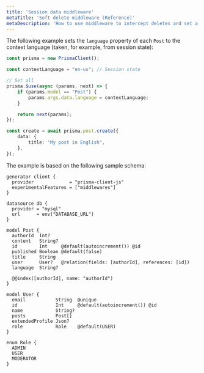 ```yaml
---
title: 'Session data middleware'
metaTitle: 'Soft delete middleware (Reference)'
metaDescription: 'How to use middleware to intercept deletes and set a field value instead of deleting the record.'
---
```


<TopBlock>

The following example sets the `language` property of each `Post` to the context language (taken, for example, from session state):

```ts
const prisma = new PrismaClient();

const contextLanguage = "en-us"; // Session state

// Set all 
prisma.$use(async (params, next) => {
    if (params.model == "Post") {
        params.args.data.language = contextLanguage;
    }

    return next(params);
});

const create = await prisma.post.create({
    data: {
        title: "My post in English",
    },
});
```

The example is based on the following sample schema:

```prisma
generator client {
  provider             = "prisma-client-js"
  experimentalFeatures = ["middlewares"]
}

datasource db {
  provider = "mysql"
  url      = env("DATABASE_URL")
}

model Post {
  authorId  Int?
  content   String?
  id        Int     @default(autoincrement()) @id
  published Boolean @default(false)
  title     String
  user      User?   @relation(fields: [authorId], references: [id])
  language  String?

  @@index([authorId], name: "authorId")
}

model User {
  email           String  @unique
  id              Int     @default(autoincrement()) @id
  name            String?
  posts           Post[]
  extendedProfile Json?
  role            Role    @default(USER)
}

enum Role {
  ADMIN
  USER
  MODERATOR
}
```

</TopBlock>
